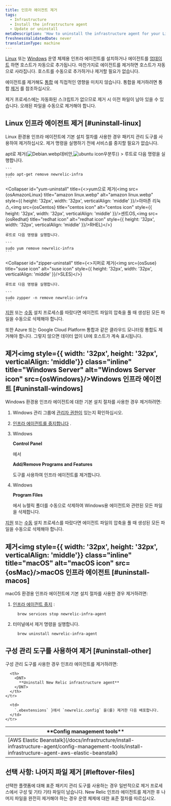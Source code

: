```yaml
---
title: 인프라 에이전트 제거
tags:
  - Infrastructure
  - Install the infrastructure agent
  - Update or uninstall
metaDescription: 'How to uninstall the infrastructure agent for your Linux or Windows operating system, as well as any infrastructure integrations.'
freshnessValidatedDate: never
translationType: machine
---
```










[Linux](/docs/infrastructure/new-relic-infrastructure/installation/install-infrastructure-linux) 또는 [Windows](/docs/infrastructure/new-relic-infrastructure/installation/install-infrastructure-windows-server) 운영 체제용 인프라 에이전트를 설치하거나 에이전트를 [업데이트](/docs/infrastructure/new-relic-infrastructure/installation/update-infrastructure-agent) 하면 호스트가 자동으로 추가됩니다. 마찬가지로 에이전트를 제거하면 호스트가 자동으로 사라집니다. 호스트를 수동으로 추가하거나 제거할 필요가 없습니다.

에이전트를 제거해도 [통합](/docs/infrastructure/infrastructure-integrations/getting-started/connect-aws-integrations-infrastructure) 에 직접적인 영향을 미치지 않습니다. 통합을 제거하려면 통합 [제거](/docs/infrastructure/install-configure-infrastructure/update-or-uninstall/uninstall-integrations) 를 참조하십시오.

<Callout variant="important">
  제거 프로세스에는 자동화된 스크립트가 없으므로 제거 시 이전 파일이 남아 있을 수 있습니다. 오래된 파일을 수동으로 제거해야 합니다.
</Callout>

## Linux 인프라 에이전트 제거 [#uninstall-linux]

Linux 환경용 인프라 에이전트에 기본 설치 절차를 사용한 경우 패키지 관리 도구를 사용하여 제거하십시오. 제거 명령을 실행하기 전에 서비스를 중지할 필요가 없습니다.

<CollapserGroup>
  <Collapser
    id="apt-uninstall"
    title={<>apt로 제거(<img src={osDebian} title="Debian icon" alt="Debian.webp" style={{ height: '32px', width: '32px', verticalAlign: 'middle' }}/>데비안,<img src={osUbuntu} title="ubuntu icon" alt="ubuntu icon" style={{ height: '32px', width: '32px', verticalAlign: 'middle' }}/>우분투)</>}
  >
    루트로 다음 명령을 실행합니다.

    ```
    sudo apt-get remove newrelic-infra
    ```
  </Collapser>

  <Collapser
    id="yum-uninstall"
    title={<>yum으로 제거(<img src={osAmazonLinux} title="amazon linux.webp" alt="amazon linux.webp" style={{ height: '32px', width: '32px', verticalAlign: 'middle' }}/>아마존 리눅스,<img src={osCentos} title="centos icon" alt="centos icon" style={{ height: '32px', width: '32px', verticalAlign: 'middle' }}/>센트OS,<img src={osRedhat} title="redhat icon" alt="redhat icon" style={{ height: '32px', width: '32px', verticalAlign: 'middle' }}/>RHEL)</>}
  >
    루트로 다음 명령을 실행합니다.

    ```
    sudo yum remove newrelic-infra
    ```
  </Collapser>

  <Collapser
    id="zipper-uninstall"
    title={<>지퍼로 제거(<img src={osSuse} title="suse icon" alt="suse icon" style={{ height: '32px', width: '32px', verticalAlign: 'middle' }}/>SLES)</>}
  >
    루트로 다음 명령을 실행합니다.

    ```
    sudo zypper -n remove newrelic-infra
    ```
  </Collapser>
</CollapserGroup>

[지원](/docs/infrastructure/install-configure-infrastructure/linux-installation/assisted-install-infrastructure-linux) 또는 [수동](/docs/infrastructure/install-configure-infrastructure/linux-installation/manual-install-infrastructure-linux) 설치 프로세스를 따랐다면 에이전트 파일의 압축을 풀 때 생성된 모든 파일을 수동으로 삭제해야 합니다.

<Callout variant="important">
  또한 Azure 또는 Google Cloud Platform 통합과 같은 클라우드 모니터링 통합도 제거해야 합니다. 그렇지 않으면 데이터 없이 UI에 호스트가 계속 표시됩니다.
</Callout>

## 제거<img style={{ width: '32px', height: '32px', verticalAlign: 'middle'}} class="inline" title="Windows Server" alt="Windows Server icon" src={osWindows}/>Windows 인프라 에이전트 [#uninstall-windows]

Windows 환경용 인프라 에이전트에 대한 기본 설치 절차를 사용한 경우 제거하려면:

1. Windows 관리 그룹에 [관리자 권한이](/docs/infrastructure/new-relic-infrastructure/getting-started/compatibility-requirements-new-relic-infrastructure#permissions) 있는지 확인하십시오.

2. [인프라 에이전트를 중지합니다](/docs/infrastructure/new-relic-infrastructure/configuration/start-stop-restart-check-infrastructure-agent-status#windows) .

3. Windows

   <DNT>**Control Panel**</DNT>

   에서

   <DNT>**Add/Remove Programs and Features**</DNT>

   도구를 사용하여 인프라 에이전트를 제거합니다.

4. Windows

   <DNT>**Program Files**</DNT>

   에서 뉴렐릭 폴더를 수동으로 삭제하여 Windows용 에이전트와 관련된 모든 파일을 삭제합니다.

[지원](/docs/infrastructure/install-configure-infrastructure/windows-installation/assisted-install-infrastructure-windows) 또는 [수동](/docs/infrastructure/install-configure-infrastructure/windows-installation/manual-install-infrastructure-windows) 설치 프로세스를 따랐다면 에이전트 파일의 압축을 풀 때 생성된 모든 파일을 수동으로 삭제해야 합니다.

## 제거<img style={{ width: '32px', height: '32px', verticalAlign: 'middle'}} class="inline" title="macOS" alt="macOS icon" src={osMac}/>macOS 인프라 에이전트 [#uninstall-macos]

macOS 환경용 인프라 에이전트에 기본 설치 절차를 사용한 경우 제거하려면:

1. [인프라 에이전트 중지](/docs/infrastructure/new-relic-infrastructure/configuration/start-stop-restart-check-infrastructure-agent-status#macOS) :

   ```
     brew services stop newrelic-infra-agent
   ```

2. 터미널에서 제거 명령을 실행합니다.

   ```
     brew uninstall newrelic-infra-agent
   ```

## 구성 관리 도구를 사용하여 제거 [#uninstall-other]

구성 관리 도구를 사용한 경우 인프라 에이전트를 제거하려면:

<table>
  <thead>
    <tr>
      <th style={{ width: "250px" }}>
        <DNT>
          **Config management tools**
        </DNT>
      </th>

      <th>
        <DNT>
          **Uninstall New Relic infrastructure agent**
        </DNT>
      </th>
    </tr>
  </thead>

  <tbody>
    <tr>
      <td>
        [AWS Elastic Beanstalk](/docs/infrastructure/install-infrastructure-agent/config-management-tools/install-infrastructure-agent-aws-elastic-beanstalk)
      </td>

      <td>
        `.ebextensions` }에서 `newrelic.config` 을(를) 제거한 다음 배포합니다.
      </td>
    </tr>
  </tbody>
</table>

## 선택 사항: 나머지 파일 제거 [#leftover-files]

선택한 플랫폼에 대해 표준 패키지 관리 도구를 사용하는 경우 일반적으로 제거 프로세스에서 구성 및 기타 기타 파일이 남습니다. New Relic 인프라 에이전트를 제거한 후 나머지 파일을 완전히 제거해야 하는 경우 운영 체제에 대한 표준 절차를 따르십시오.
